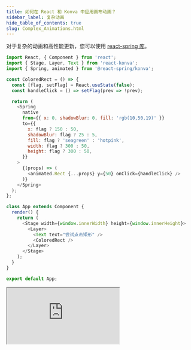 ```yaml
---
title: 如何在 React 和 Konva 中应用画布动画？
sidebar_label: 复杂动画
hide_table_of_contents: true
slug: Complex_Animations.html
---
```


对于复杂的动画和高性能更新，您可以使用 [react-spring 库](https://github.com/drcmda/react-spring)。

```js
import React, { Component } from 'react';
import { Stage, Layer, Text } from 'react-konva';
import { Spring, animated } from '@react-spring/konva';

const ColoredRect = () => {
  const [flag, setFlag] = React.useState(false);
  const handleClick = () => setFlag(prev => !prev);

  return (
    <Spring
      native
      from={{ x: 0, shadowBlur: 0, fill: 'rgb(10,50,19)' }}
      to={{
        x: flag ? 150 : 50,
        shadowBlur: flag ? 25 : 5,
        fill: flag ? 'seagreen' : 'hotpink',
        width: flag ? 300 : 50,
        height: flag ? 300 : 50,
      }}
    >
      {(props) => (
        <animated.Rect {...props} y={50} onClick={handleClick} />
      )}
    </Spring>
  );
};

class App extends Component {
  render() {
    return (
      <Stage width={window.innerWidth} height={window.innerHeight}>
        <Layer>
          <Text text="尝试点击矩形" />
          <ColoredRect />
        </Layer>
      </Stage>
    );
  }
}

export default App;
``` 


<iframe 
  src="https://codesandbox.io/embed/github/konvajs/site/tree/master/react-demos/complex_animations?hidenavigation=1&view=split&fontsize=10" 
  style={{
    width: "100%",
    height: "500px",
    border: 0,
    borderRadius: "4px",
    overflow: "hidden"
  }}
  sandbox="allow-modals allow-forms allow-popups allow-scripts allow-same-origin"
/>